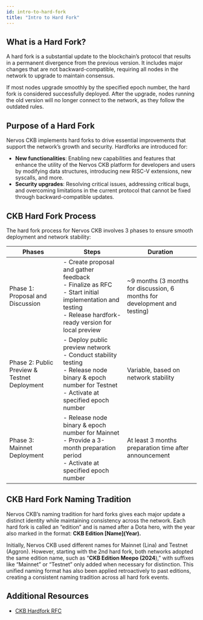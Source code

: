 ```yaml
---
id: intro-to-hard-fork
title: "Intro to Hard Fork"
---
```


## What is a Hard Fork?

A hard fork is a substantial update to the blockchain’s protocol that results in a permanent divergence from the previous version. It includes major changes that are not backward-compatible, requiring all nodes in the network to upgrade to maintain consensus.

If most nodes upgrade smoothly by the specified epoch number, the hard fork is considered successfully deployed. After the upgrade, nodes running the old version will no longer connect to the network, as they follow the outdated rules.

## Purpose of a Hard Fork

Nervos CKB implements hard forks to drive essential improvements that support the network’s growth and security. Hardforks are introduced for:

- **New functionalities**: Enabling new capabilities and features that enhance the utility of the Nervos CKB platform for developers and users by modifying data structures, introducing new RISC-V extensions, new syscalls, and more.
- **Security upgrades**: Resolving critical issues, addressing critical bugs, and overcoming limitations in the current protocol that cannot be fixed through backward-compatible updates.

## CKB Hard Fork Process

The hard fork process for Nervos CKB involves 3 phases to ensure smooth deployment and network stability:

| Phases                                       | Steps                                                                                                                                                             | Duration                                                                  |
| -------------------------------------------- | ----------------------------------------------------------------------------------------------------------------------------------------------------------------- | ------------------------------------------------------------------------- |
| Phase 1: Proposal and Discussion             | - Create proposal and gather feedback<br/>- Finalize as RFC<br/>- Start initial implementation and testing<br/>- Release hardfork-ready version for local preview | ~9 months (3 months for discussion, 6 months for development and testing) |
| Phase 2: Public Preview & Testnet Deployment | - Deploy public preview network<br/>- Conduct stability testing<br/>- Release node binary & epoch number for Testnet<br/>- Activate at specified epoch number     | Variable, based on network stability                                      |
| Phase 3: Mainnet Deployment                  | - Release node binary & epoch number for Mainnet<br/>- Provide a 3-month preparation period<br/>- Activate at specified epoch number                              | At least 3 months preparation time after announcement                     |

## CKB Hard Fork Naming Tradition

Nervos CKB’s naming tradition for hard forks gives each major update a distinct identity while maintaining consistency across the network. Each hard fork is called an “edition” and is named after a Dota hero, with the year also marked in the format: **CKB Edition \[Name\](Year).**

Initially, Nervos CKB used different names for Mainnet (Lina) and Testnet (Aggron). However, starting with the 2nd hard fork, both networks adopted the same edition name, such as “**CKB Edition Meepo (2024**),” with suffixes like “Mainnet” or “Testnet” only added when necessary for distinction. This unified naming format has also been applied retroactively to past editions, creating a consistent naming tradition across all hard fork events.

## Additional Resources

- [CKB Hardfork RFC](https://github.com/nervosnetwork/rfcs/blob/3a6ae4fa5d59b6e33fa7bd563d336706d135c0d8/rfcs/0053-ckb-hardfork/0053-ckb-hardfork.md)
